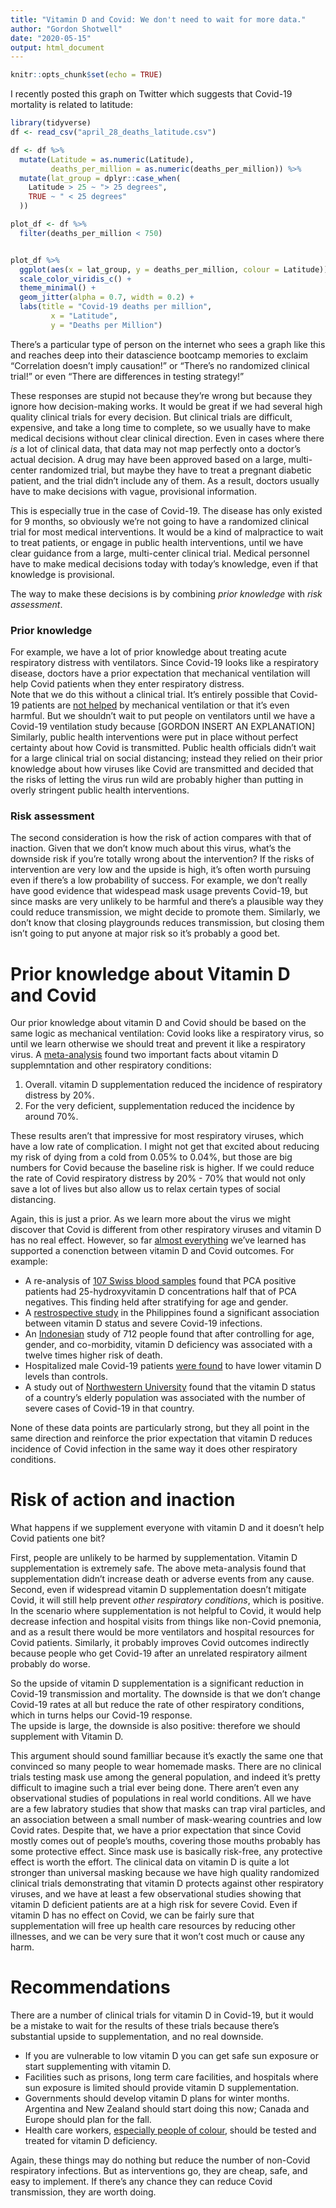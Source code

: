 ```yaml
---
title: "Vitamin D and Covid: We don't need to wait for more data."
author: "Gordon Shotwell"
date: "2020-05-15"
output: html_document
---
```


```r
knitr::opts_chunk$set(echo = TRUE)
```

I recently posted this graph on Twitter which suggests that Covid-19 mortality is related to latitude:

```r
library(tidyverse)
df <- read_csv("april_28_deaths_latitude.csv")

df <- df %>% 
  mutate(Latitude = as.numeric(Latitude),
         deaths_per_million = as.numeric(deaths_per_million)) %>% 
  mutate(lat_group = dplyr::case_when(
    Latitude > 25 ~ "> 25 degrees",
    TRUE ~ " < 25 degrees"
  ))

plot_df <- df %>% 
  filter(deaths_per_million < 750)


plot_df %>% 
  ggplot(aes(x = lat_group, y = deaths_per_million, colour = Latitude)) +
  scale_color_viridis_c() +
  theme_minimal() +
  geom_jitter(alpha = 0.7, width = 0.2) +
  labs(title = "Covid-19 deaths per million",
         x = "Latitude",
         y = "Deaths per Million")
```

There's a particular type of person on the internet who sees a graph like this and reaches deep into their datascience bootcamp memories to exclaim "Correlation doesn't imply causation!" or "There's no randomized clinical trial!" or even "There are differences in testing strategy!"

These responses are stupid not because they're wrong but because they ignore how decision-making works. 
It would be great if we had several high quality clinical trials for every decision. 
But clinical trials are difficult, expensive, and take a long time to complete,
so we usually have to make medical decisions without clear clinical direction. 
Even in cases where there _is_ a lot of clinical data, that data may not map perfectly onto a doctor's actual decision. 
A drug may have been approved based on a large, multi-center randomized trial, but maybe they have to treat a pregnant diabetic patient, and the trial didn't include any of them.
As a result, doctors usually have to make decisions with vague, provisional information. 

This is especially true in the case of Covid-19.
The disease has only existed for 9 months, so obviously we're not going to have a randomized clinical trial for most medical interventions.
It would be a kind of malpractice to wait to treat patients, or engage in public health interventions, until we have clear guidance from a large, multi-center clinical trial.
Medical personnel have to make medical decisions today with today's knowledge, even if that knowledge is provisional. 

The way to make these decisions is by combining _prior knowledge_ with _risk assessment_. 

### Prior knowledge

For example, we have a lot of prior knowledge about treating acute respiratory distress with ventilators. 
Since Covid-19 looks like a respiratory disease, doctors have a prior expectation that mechanical ventilation will help Covid patients when they enter respiratory distress.  
Note that we do this without a clinical trial. It's entirely possible that Covid-19 patients are [not helped](https://time.com/5820556/ventilators-covid-19/) by mechanical ventilation or that it's even harmful. But we shouldn't wait to put people on ventilators until we have a Covid-19 ventilation study because [GORDON INSERT AN EXPLANATION]
Similarly, public health interventions were put in place without perfect certainty about how Covid is transmitted. 
Public health officials didn't wait for a large clinical trial on social distancing; 
instead they relied on their prior knowledge about how viruses like Covid are transmitted 
and decided that the risks of letting the virus run wild are probably higher than putting in overly stringent public health interventions.

### Risk assessment

The second consideration is how the risk of action compares with that of inaction.
Given that we don't know much about this virus, what's the downside risk if you're totally wrong about the intervention?
If the risks of intervention are very low and the upside is high, it's often worth pursuing even if there's a low probability of success.
For example, we don't really have good evidence that widespead mask usage prevents Covid-19, but since masks are very unlikely to be harmful and there's a plausible way they could reduce transmission, we might decide to promote them. 
Similarly, we don't know that closing playgrounds reduces transmission, but closing them isn't going to put anyone at major risk so it's probably a good bet.

# Prior knowledge about Vitamin D and Covid

Our prior knowledge about vitamin D and Covid should be based on the same logic as mechanical ventilation: 
Covid looks like a respiratory virus, so until we learn otherwise we should treat and prevent it like a respiratory virus. 
A [meta-analysis](https://www.sciencedirect.com/science/article/pii/S1871402120301156) found two important facts about vitamin D supplemntation and other respiratory conditions:

1. Overall. vitamin D supplementation reduced the incidence of respiratory distress by 20%.
2. For the very deficient, supplementation reduced the incidence by around 70%.

These results aren't that impressive for most respiratory viruses, which have a low rate of complication. 
I might not get that excited about reducing my risk of dying from a cold from 0.05% to 0.04%, but those are big numbers for Covid because the baseline risk is higher.
If we could reduce the rate of Covid respiratory distress by 20% - 70% that would not only save a lot of lives but also allow us to relax certain types of social distancing. 

Again, this is just a prior. As we learn more about the virus we might discover that Covid is different from other respiratory viruses and vitamin D has no real effect. 
However, so far [almost everything](https://github.com/GShotwell/vitamin_d_covid) we've learned has supported a conenction between vitamin D and Covid outcomes. For example:

- A re-analysis of [107 Swiss blood samples](https://www.mdpi.com/2072-6643/12/5/1359/htm) found that PCA positive patients had 25-hydroxyvitamin D concentrations half that of PCA negatives. This finding held after stratifying for age and gender.  
- A [restrospective study](https://papers.ssrn.com/sol3/papers.cfm?abstract_id=3571484) in the Philippines found a significant association between vitamin D status and severe Covid-19 infections.
- An [Indonesian](https://papers.ssrn.com/sol3/papers.cfm?abstract_id=3585561) study of 712 people found that after controlling for age, gender, and co-morbidity, vitamin D deficiency was associated with a twelve times higher risk of death.
- Hospitalized male Covid-19 patients [were found](https://www.medrxiv.org/content/10.1101/2020.05.01.20079376v1) to have lower vitamin D levels than controls.
- A study out of [Northwestern University](https://www.medrxiv.org/content/10.1101/2020.04.08.20058578v3.full.pdf) found that the vitamin D status of a country's elderly population was associated with the number of severe cases of Covid-19 in that country.

None of these data points are particularly strong, but they all point in the same direction and reinforce the prior expectation that vitamin D reduces incidence of Covid infection in the same way it does other respiratory conditions. 

# Risk of action and inaction

What happens if we supplement everyone with vitamin D and it doesn't help Covid patients one bit?

First, people are unlikely to be harmed by supplementation. 
Vitamin D supplementation is extremely safe. The above meta-analysis found that supplementation didn't increase death or adverse events from any cause. 
Second, even if widespread vitamin D supplementation doesn't mitigate Covid, it will still help prevent _other respiratory conditions_, which is positive.
In the scenario where supplementation is not helpful to Covid, it would help decrease infection and hospital visits from things like non-Covid pnemonia, and as a result there would be more ventilators and hospital resources for Covid patients.
Similarly, it probably improves Covid outcomes indirectly because people who get Covid-19 after an unrelated respiratory ailment probably do worse. 

So the upside of vitamin D supplementation is a significant reduction in Covid-19 transmission and mortality. 
The downside is that we don't change Covid-19 rates at all but reduce the rate of other respiratory conditions, which in turns helps our Covid-19 response.   
The upside is large, the downside is also positive: therefore we should supplement with Vitamin D. 

This argument should sound familliar because it's exactly the same one that convinced so many people to wear homemade masks.
There are no clinical trials testing mask use among the general population, and indeed it's pretty difficult to imagine such a trial ever being done. 
There aren't even any observational studies of populations in real world conditions. All we have are a few labratory studies that show that masks can trap viral particles, and an association between a small number of mask-wearing countries and low Covid rates. 
Despite that, we have a prior expectation that since Covid mostly comes out of people's mouths, covering those mouths probably has some protective effect.
Since mask use is basically risk-free, any protective effect is worth the effort.
The clinical data on vitamin D is quite a lot stronger than universal masking because we have high quality randomized clinical trials demonstrating that vitamin D protects against other respiratory viruses, and we have at least a few observational studies showing that vitamin D deficient patients are at a high risk for severe Covid.
Even if vitamin D has no effect on Covid, we can be fairly sure that supplementation will free up health care resources by reducing other illnesses, and we can be very sure that it won't cost much or cause any harm. 

# Recommendations

There are a number of clinical trials for vitamin D in Covid-19, but it would be a mistake to wait for the results of these trials because there's substantial upside to supplementation, and no real downside. 

- If you are vulnerable to low vitamin D you can get safe sun exposure or start supplementing with vitamin D.
- Facilities such as prisons, long term care facilities, and hospitals where sun exposure is limited should provide vitamin D supplementation.
- Governments should develop vitamin D plans for winter months. Argentina and New Zealand should start doing this now; Canada and Europe should plan for the fall. 
- Health care workers, [especially people of colour](http://www.pulsetoday.co.uk/news/bapio-addresses-nhs-employers-over-high-mortality-rates-among-bame-staff/20040687.article), should be tested and treated for vitamin D deficiency.

Again, these things may do nothing but reduce the number of non-Covid respiratory infections. 
But as interventions go, they are cheap, safe, and easy to implement. 
If there's any chance they can reduce Covid transmission, they are worth doing.  

